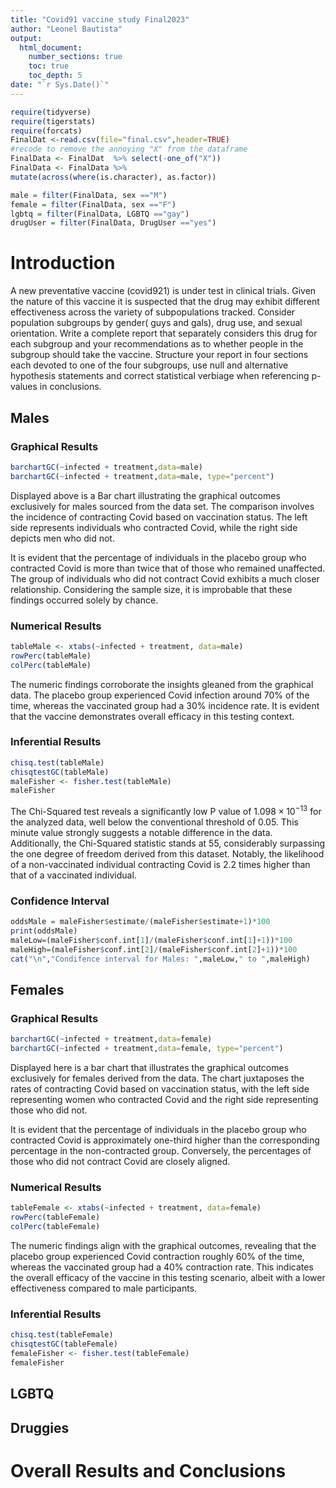 ```yaml
---
title: "Covid91 vaccine study Final2023"
author: "Leonel Bautista"
output: 
  html_document:
    number_sections: true
    toc: true
    toc_depth: 5
date: "`r Sys.Date()`" 
---
```


```r
require(tidyverse)
require(tigerstats)
require(forcats)
FinalDat <-read.csv(file="final.csv",header=TRUE)
#recode to remove the annoying "X" from the dataframe
FinalData <- FinalDat  %>% select(-one_of("X"))
FinalData <- FinalData %>%
mutate(across(where(is.character), as.factor))

male = filter(FinalData, sex =="M")
female = filter(FinalData, sex =="F")
lgbtq = filter(FinalData, LGBTQ =="gay")
drugUser = filter(FinalData, DrugUser =="yes")
```

# Introduction

A new  preventative vaccine (covid921) is under test in clinical trials. Given the nature of this vaccine it is suspected that the drug may exhibit different effectiveness across the variety of subpopulations tracked. Consider population subgroups by gender( guys and gals), drug use, and sexual orientation. Write a complete report that separately considers this drug for each subgroup and your recommendations as to whether people in the subgroup should take the vaccine. Structure your report in four sections each devoted to one of the four subgroups, use null and alternative hypothesis statements and correct statistical verbiage when referencing p-values in conclusions.

## Males

### Graphical Results   

```r
barchartGC(~infected + treatment,data=male)
barchartGC(~infected + treatment,data=male, type="percent")
```

Displayed above is a Bar chart illustrating the graphical outcomes exclusively for males sourced from the data set. The comparison involves the incidence of contracting Covid based on vaccination status. The left side represents individuals who contracted Covid, while the right side depicts men who did not.      

It is evident that the percentage of individuals in the placebo group who contracted Covid is more than twice that of those who remained unaffected. The group of individuals who did not contract Covid exhibits a much closer relationship. Considering the sample size, it is improbable that these findings occurred solely by chance.     

### Numerical Results   

```r
tableMale <- xtabs(~infected + treatment, data=male)
rowPerc(tableMale)
colPerc(tableMale)
```

The numeric findings corroborate the insights gleaned from the graphical data. The placebo group experienced Covid infection around 70% of the time, whereas the vaccinated group had a 30% incidence rate. It is evident that the vaccine demonstrates overall efficacy in this testing context.   

### Inferential Results   

```r
chisq.test(tableMale)
chisqtestGC(tableMale)
maleFisher <- fisher.test(tableMale)
maleFisher
```

The Chi-Squared test reveals a significantly low P value of $1.098\times10^{-13}$ for the analyzed data, well below the conventional threshold of 0.05. This minute value strongly suggests a notable difference in the data. Additionally, the Chi-Squared statistic stands at 55, considerably surpassing the one degree of freedom derived from this dataset. Notably, the likelihood of a non-vaccinated individual contracting Covid is 2.2 times higher than that of a vaccinated individual.   

### Confidence Interval   

```r
oddsMale = maleFisher$estimate/(maleFisher$estimate+1)*100
print(oddsMale)
maleLow=(maleFisher$conf.int[1]/(maleFisher$conf.int[1]+1))*100
maleHigh=(maleFisher$conf.int[2]/(maleFisher$conf.int[2]+1))*100
cat("\n","Condifence interval for Males: ",maleLow," to ",maleHigh)
```

## Females

### Graphical Results

```r
barchartGC(~infected + treatment,data=female)
barchartGC(~infected + treatment,data=female, type="percent")
```

Displayed here is a bar chart that illustrates the graphical outcomes exclusively for females derived from the data. The chart juxtaposes the rates of contracting Covid based on vaccination status, with the left side representing women who contracted Covid and the right side representing those who did not.   

It is evident that the percentage of individuals in the placebo group who contracted Covid is approximately one-third higher than the corresponding percentage in the non-contracted group. Conversely, the percentages of those who did not contract Covid are closely aligned.   

### Numerical Results

```r
tableFemale <- xtabs(~infected + treatment, data=female)
rowPerc(tableFemale)
colPerc(tableFemale)
```

The numeric findings align with the graphical outcomes, revealing that the placebo group experienced Covid contraction roughly 60% of the time, whereas the vaccinated group had a 40% contraction rate. This indicates the overall efficacy of the vaccine in this testing scenario, albeit with a lower effectiveness compared to male participants.   

### Inferential Results

```r
chisq.test(tableFemale)
chisqtestGC(tableFemale)
femaleFisher <- fisher.test(tableFemale)
femaleFisher
```


## LGBTQ



## Druggies


# Overall Results and Conclusions